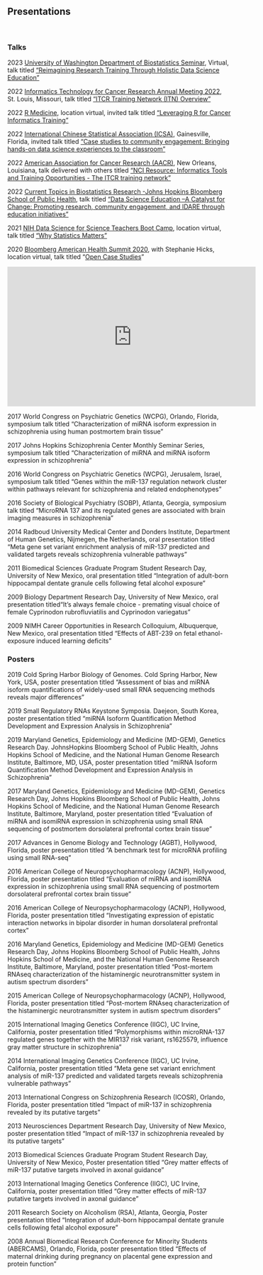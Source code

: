 ###
###
&nbsp;
&nbsp;
&nbsp;
&nbsp;
&nbsp;


## Presentations {.tabset .tabset-fade}
&nbsp;


### Talks

2023 [University of Washington Department of Biostatistics Seminar](https://www.biostat.washington.edu/), Virtual, talk titled ["Reimagining Research Training Through Holistic Data Science Education"](https://docs.google.com/presentation/d/1ydwawEhVnJoIqr4wejmxEcwU5O2ba7SvQq2B_WlR628/edit?usp=sharing)

2022 [Informatics Technology for Cancer Research Annual Meeting 2022](https://itcr2022.org/), St. Louis, Missouri, talk titled ["ITCR Training Network (ITN) Overview"](https://docs.google.com/presentation/d/1p-Mmo6mhyZVjS6ta2uZ9xqBYSPETeyiXJIC3QFkwMT4/edit?usp=sharing)

2022 [R Medicine](https://events.linuxfoundation.org/r-medicine/), location virtual, invited talk titled ["Leveraging R for Cancer Informatics Training"](https://docs.google.com/presentation/d/15_J0CFpA22lRk2P_33CtXiYGU7tZf1fkf_OHhRHvgXc/edit?usp=sharing)

2022 [International Chinese Statistical Association (ICSA)](https://www.icsa.org/), Gainesville, Florida, invited talk titled ["Case studies to community engagement: Bringing hands-on data science experiences to the classroom"](https://docs.google.com/presentation/d/1rN1oNZ-On4vuPanktF-HVQcS_Fr3mSqKu6pcxfwsgJI/edit?usp=sharing)

2022 [American Association for Cancer Research (AACR)](https://www.aacr.org/meeting/aacr-annual-meeting-2022/), New Orleans, Louisiana, talk delivered with others titled ["NCI Resource: Informatics Tools and Training Opportunities
- The ITCR training network"](https://docs.google.com/presentation/d/1awxpi6dWtjc2luusgZguIZsIYxkl4LAfXHqGJ5gs08k/edit?usp=sharing) 

2022 [Current Topics in Biostatistics Research -Johns Hopkins Bloomberg School of Public Health](https://www.jhsph.edu/courses/course/33632/2021/140.860.01/current-topics-in-biostatistics-research), talk titled ["Data Science Education –A Catalyst for Change: Promoting research, community engagement, and IDARE through education initiatives"](https://docs.google.com/presentation/d/1FOIxB-pK6n24wUNSQ_yHFUGQBQP9zAUQrYAJnqh1o9c/edit#slide=id.p)

2021 [NIH Data Science for Science Teachers Boot Camp](https://datascience.nih.gov/data-science-science-teachers-boot-camp), location virtual, talk titled ["Why Statistics Matters"](https://docs.google.com/presentation/d/1BljMC9zBp4vqqk47ecJ-cHe_6lAzqUim6IzLUoFuuKU/edit?usp=sharing)

2020  [Bloomberg American Health Summit 2020](https://americanhealth.jhu.edu/2020-bloomberg-american-health-summit), with Stephanie Hicks, location virtual, talk titled "[Open Case Studies](https://docs.google.com/presentation/d/18jymRcaW2eh6cNmN6HbazaTg8OJFToQ28kvIpeN4CGg/edit?usp=sharing)" 

<p align="center"><iframe width="560" height="315" src="https://www.youtube.com/embed/T1B5q6jdP6U" frameborder="0" allow="accelerometer; autoplay; clipboard-write; encrypted-media; gyroscope; picture-in-picture" allowfullscreen></iframe></p>

2017 	World Congress on Psychiatric Genetics (WCPG), Orlando, Florida, symposium talk titled “Characterization of miRNA isoform expression in schizophrenia using human postmortem brain tissue”
 
2017 	Johns Hopkins Schizophrenia Center Monthly Seminar Series, symposium talk titled “Characterization of miRNA and miRNA isoform expression in schizophrenia”

2016 	World Congress on Psychiatric Genetics (WCPG), Jerusalem, Israel, symposium talk titled “Genes within the miR-137 regulation network cluster within pathways relevant for schizophrenia and related endophenotypes”

2016 	Society of Biological Psychiatry (SOBP), Atlanta, Georgia, symposium talk titled “MicroRNA 137 and its regulated genes are associated with brain imaging measures in schizophrenia”

2014	Radboud University Medical Center and Donders Institute, Department of Human Genetics, Nijmegen, the Netherlands, oral presentation titled “Meta gene set variant enrichment analysis of miR-137 predicted and validated targets reveals schizophrenia vulnerable pathways”

2011	Biomedical Sciences Graduate Program Student Research Day, University of New Mexico, oral presentation titled “Integration of adult-born hippocampal dentate granule cells following fetal alcohol exposure”

2009	Biology Department Research Day, University of New Mexico, oral presentation titled“It’s always female choice - premating visual choice of female Cyprinodon rubrofluviatilis and Cyprinodon variegatus”

2009	NIMH Career Opportunities in Research Colloquium, Albuquerque, New Mexico, oral presentation titled “Effects of ABT-239 on fetal ethanol-exposure induced learning deficits”

### Posters

2019    Cold Spring Harbor Biology of Genomes. Cold Spring Harbor, New York, USA, poster presentation titled "Assessment of bias and miRNA isoform quantifications of widely-used small RNA sequencing methods reveals major differences"

2019    Small Regulatory RNAs Keystone Symposia. Daejeon, South Korea, poster presentation titled "miRNA Isoform Quantification Method Development and Expression Analysis in Schizophrenia"

2019    Maryland Genetics, Epidemiology and Medicine (MD-GEM), Genetics Research Day. JohnsHopkins Bloomberg School of Public Health, Johns Hopkins School of Medicine, and the National Human Genome Research Institute, Baltimore, MD, USA, poster presentation titled "miRNA Isoform Quantification Method Development and Expression Analysis in Schizophrenia"

2017 	Maryland Genetics, Epidemiology and Medicine (MD-GEM), Genetics Research Day, Johns Hopkins Bloomberg School of Public Health, Johns Hopkins School of Medicine, and the National Human Genome Research Institute, Baltimore, Maryland, poster presentation titled “Evaluation of miRNA and isomiRNA expression in schizophrenia using small RNA            sequencing of postmortem dorsolateral prefrontal cortex brain tissue”

2017 	Advances in Genome Biology and Technology (AGBT), Hollywood, Florida, poster presentation titled “A benchmark test for microRNA profiling using small RNA-seq”

2016 	American College of Neuropsychopharmacology (ACNP), Hollywood, Florida, poster presentation titled “Evaluation of miRNA and isomiRNA expression in schizophrenia using small RNA sequencing of postmortem dorsolateral prefrontal cortex brain tissue”

2016 	American College of Neuropsychopharmacology (ACNP), Hollywood, Florida, poster presentation titled “Investigating expression of epistatic interaction networks in bipolar disorder in human dorsolateral prefrontal cortex”

2016 	Maryland Genetics, Epidemiology and Medicine (MD-GEM) Genetics Research Day, Johns Hopkins Bloomberg School of Public Health, Johns Hopkins School of Medicine, and the  National Human Genome Research Institute, Baltimore, Maryland, poster presentation titled “Post-mortem RNAseq characterization of the histaminergic neurotransmitter system in autism spectrum disorders”

2015 	American College of Neuropsychopharmacology (ACNP), Hollywood, Florida, poster presentation titled “Post-mortem RNAseq characterization of the histaminergic neurotransmitter system in autism spectrum disorders”

2015 	International Imaging Genetics Conference (IIGC), UC Irvine, California, poster presentation titled “Polymorphisms within microRNA-137 regulated genes together with the  MIR137 risk variant, rs1625579, influence gray matter structure in schizophrenia”

2014 	International Imaging Genetics Conference (IIGC), UC Irvine, California, poster presentation titled “Meta gene set variant enrichment analysis of miR-137 predicted and validated targets reveals schizophrenia vulnerable pathways”

2013	International Congress on Schizophrenia Research (ICOSR), Orlando, Florida, poster presentation titled “Impact of miR-137 in schizophrenia revealed by its putative  targets”

2013	Neurosciences Department Research Day, University of New Mexico, poster presentation titled “Impact of miR-137 in schizophrenia revealed by its putative targets”

2013 	Biomedical Sciences Graduate Program Student Research Day, University of New Mexico, Poster presentation titled “Grey matter effects of miR-137 putative targets involved in axonal guidance”

2013 	International Imaging Genetics Conference (IIGC), UC Irvine, California, poster presentation titled “Grey matter effects of miR-137 putative targets involved in axonal guidance”

2011	Research Society on Alcoholism (RSA), Atlanta, Georgia, Poster presentation titled
        “Integration of adult-born hippocampal dentate granule cells following fetal alcohol exposure”

2008	Annual Biomedical Research Conference for Minority Students (ABERCAMS), Orlando, Florida, poster presentation titled “Effects of maternal drinking during pregnancy on  placental gene expression and protein function” 

